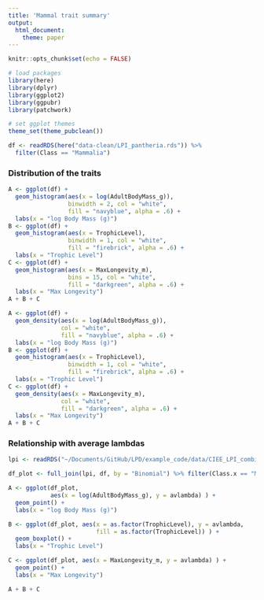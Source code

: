 ```yaml
---
title: 'Mammal trait summary'
output: 
  html_document:
    theme: paper
---
```


```r
knitr::opts_chunk$set(echo = FALSE)

# load packages
library(here)
library(dplyr)
library(ggplot2)
library(ggpubr)
library(patchwork)

# set ggplot themes
theme_set(theme_pubclean())
```

```r
df <- readRDS(here("data-clean/LPI_pantheria.rds")) %>% 
  filter(Class == "Mammalia")
```

### Distribution of the traits

```r
A <- ggplot(df) +
  geom_histogram(aes(x = log(AdultBodyMass_g)), 
                 binwidth = 2, col = "white",
                 fill = "navyblue", alpha = .6) +
  labs(x = "log Body Mass (g)")
B <- ggplot(df) +
  geom_histogram(aes(x = TrophicLevel), 
                 binwidth = 1, col = "white",
                 fill = "firebrick", alpha = .6) +
  labs(x = "Trophic Level")
C <- ggplot(df) +
  geom_histogram(aes(x = MaxLongevity_m), 
                 bins = 15, col = "white",
                 fill = "darkgreen", alpha = .6) +
  labs(x = "Max Longevity")
A + B + C
```

```r
A <- ggplot(df) +
  geom_density(aes(x = log(AdultBodyMass_g)), 
               col = "white",
               fill = "navyblue", alpha = .6) +
  labs(x = "log Body Mass (g)")
B <- ggplot(df) +
  geom_histogram(aes(x = TrophicLevel), 
                 binwidth = 1, col = "white",
                 fill = "firebrick", alpha = .6) +
  labs(x = "Trophic Level")
C <- ggplot(df) +
  geom_density(aes(x = MaxLongevity_m), 
               col = "white",
               fill = "darkgreen", alpha = .6) +
  labs(x = "Max Longevity")
A + B + C
```


### Relationship with average lambdas

```r
lpi <- readRDS("~/Documents/GitHub/LPD/example_code/data/CIEE_LPI_combined.rds")

df_plot <- full_join(lpi, df, by = "Binomial") %>% filter(Class.x == "Mammalia")

A <- ggplot(df_plot, 
            aes(x = log(AdultBodyMass_g), y = avlambda) ) + 
  geom_point() +
  labs(x = "log Body Mass (g)")

B <- ggplot(df_plot, aes(x = as.factor(TrophicLevel), y = avlambda, 
                         fill = as.factor(TrophicLevel)) ) + 
  geom_boxplot() +
  labs(x = "Trophic Level")

C <- ggplot(df_plot, aes(x = MaxLongevity_m, y = avlambda) ) + 
  geom_point() +
  labs(x = "Max Longevity")

A + B + C
```

